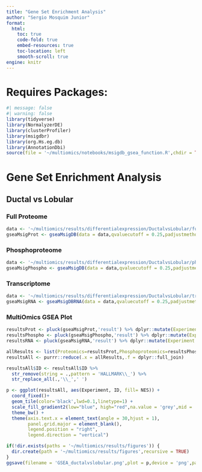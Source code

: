```yaml
---
title: "Gene Set Enrichment Analysis"
author: "Sergio Mosquim Junior"
format:
  html:
    toc: true
    code-fold: true
    embed-resources: true
    toc-location: left
    smooth-scroll: true
engine: knitr
---
```


# Requires Packages:
```r
#| message: false
#| warning: false
library(tidyverse)
library(NormalyzerDE)
library(clusterProfiler)
library(msigdbr)
library(org.Hs.eg.db)
library(AnnotationDbi)
source(file = '~/multiomics/notebooks/msigdb_gsea_function.R',chdir = TRUE)
```

# Gene Set Enrichment Analysis
## Ductal vs Lobular
### Full Proteome
```r
data <- '~/multiomics/results/differentialexpression/DuctalvsLobular/fullproteome_protein/fullproteome_protein_stats.tsv'
gseaMsigProt <- gseaMsigDB(data = data,qvaluecutoff = 0.25,padjustmethod = 'fdr',species = 'Homo sapiens',category = 'H',FCcolname = 'Ductal-Lobular_log2FoldChange')
```

### Phosphoproteome
```r
data <- '~/multiomics/results/differentialexpression/DuctalvsLobular/phosphoproteome_peptide/phosphoproteome_peptide_stats.tsv'
gseaMsigPhospho <- gseaMsigDB(data = data,qvaluecutoff = 0.25,padjustmethod = 'fdr',species = 'Homo sapiens',category = 'H',FCcolname = 'Ductal-Lobular_log2FoldChange')
```

### Transcriptome
```r
data <- '~/multiomics/results/differentialexpression/DuctalvsLobular/transcriptomics_tpm_normalized/transcriptomics_tpm_normalized_stats.tsv'
gseaMsigRNA <- gseaMsigDBRNA(data = data,qvaluecutoff = 0.25,padjustmethod = 'fdr',species = 'Homo sapiens',category = 'H',genecol = 'Gene',FCcolname = 'Ductal-Lobular_log2FoldChange')
```

### MultiOmics GSEA Plot
```r
resultsProt <- pluck(gseaMsigProt,'result') %>% dplyr::mutate(Experiment = 'Proteome')
resultsPhospho <- pluck(gseaMsigPhospho,'result') %>% dplyr::mutate(Experiment = 'Phosphoproteome')
resultsRNA <- pluck(gseaMsigRNA,'result') %>% dplyr::mutate(Experiment = 'Transcriptome')

allResults <- list(Proteomics=resultsProt,Phosphoproteomics=resultsPhospho,Transcriptomics=resultsRNA)
resultsAll <- purrr::reduce(.x = allResults,.f = dplyr::full_join)

resultsAll$ID <- resultsAll$ID %>% 
  str_remove(string = .,pattern = 'HALLMARK\\_') %>% 
  str_replace_all(.,'\\_',' ')

p <- ggplot(resultsAll, aes(Experiment, ID, fill= NES)) + 
  coord_fixed()+
  geom_tile(color='black',lwd=0.1,linetype=1) +
  scale_fill_gradient2(low="blue", high="red",na.value = 'grey',mid = '#FFFFCC') + 
  theme_bw() +
  theme(axis.text.x = element_text(angle = 30,hjust = 1),
        panel.grid.major = element_blank(),
        legend.position = "right",
        legend.direction = "vertical")

if(!dir.exists(paths = '~/multiomics/results/figures')) {
  dir.create(path = '~/multiomics/results/figures',recursive = TRUE)
}
ggsave(filename = 'GSEA_ductalvslobular.png',plot = p,device = 'png',path = '~/multiomics/results/figures',units = 'in',width = 10,height = 12,dpi = 600)
```